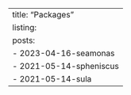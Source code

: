 ---
title: "Packages"
listing:
  posts:
    - 2023-04-16-seamonas
    - 2021-05-14-spheniscus
    - 2021-05-14-sula
---